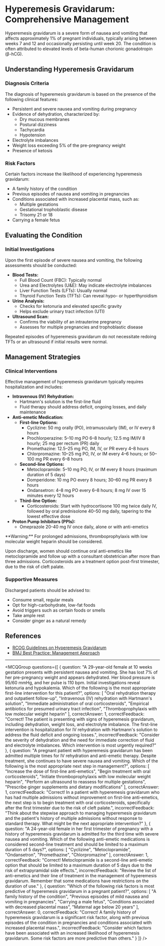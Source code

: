 
# Hyperemesis Gravidarum: Comprehensive Management

Hyperemesis gravidarum is a severe form of nausea and vomiting that affects approximately 1% of pregnant individuals, typically arising between weeks 7 and 12 and occasionally persisting until week 20. The condition is often attributed to elevated levels of beta-human chorionic gonadotropin (β-hCG).

## Understanding Hyperemesis Gravidarum

### Diagnosis Criteria

The diagnosis of hyperemesis gravidarum is based on the presence of the following clinical features:

- Persistent and severe nausea and vomiting during pregnancy
- Evidence of dehydration, characterized by:
  - Dry mucous membranes
  - Postural dizziness
  - Tachycardia
  - Hypotension
- Electrolyte imbalances
- Weight loss exceeding 5% of the pre-pregnancy weight
- Presence of ketosis

### Risk Factors

Certain factors increase the likelihood of experiencing hyperemesis gravidarum:

- A family history of the condition
- Previous episodes of nausea and vomiting in pregnancies
- Conditions associated with increased placental mass, such as:
  - Multiple gestations
  - Gestational trophoblastic disease
  - Trisomy 21 or 18
- Carrying a female fetus

## Evaluating the Condition

### Initial Investigations

Upon the first episode of severe nausea and vomiting, the following assessments should be conducted:

- **Blood Tests:**
  - Full Blood Count (FBC): Typically normal
  - Urea and Electrolytes (U&E): May indicate electrolyte imbalances
  - Liver Function Tests (LFTs): Usually normal
  - Thyroid Function Tests (TFTs): Can reveal hypo- or hyperthyroidism
- **Urine Analysis:**
  - Checks for ketonuria and elevated specific gravity
  - Helps exclude urinary tract infection (UTI)
- **Ultrasound Scan:**
  - Confirms the viability of an intrauterine pregnancy
  - Assesses for multiple pregnancies and trophoblastic disease

<Callout emoji="ℹ️">
Repeated episodes of hyperemesis gravidarum do not necessitate redoing TFTs or an ultrasound if initial results were normal.
</Callout>

## Management Strategies

### Clinical Interventions

Effective management of hyperemesis gravidarum typically requires hospitalization and includes:

- **Intravenous (IV) Rehydration:**
  - Hartmann's solution is the first-line fluid
  - Fluid therapy should address deficit, ongoing losses, and daily maintenance
- **Anti-emetic Medication:**
  - **First-line Options:**
    - Cyclizine: 50 mg orally (PO), intramuscularly (IM), or IV every 8 hours
    - Prochlorperazine: 5–10 mg PO 6–8 hourly; 12.5 mg IM/IV 8 hourly; 25 mg per rectum (PR) daily
    - Promethazine: 12.5–25 mg PO, IM, IV, or PR every 4–8 hours
    - Chlorpromazine: 10–25 mg PO, IV, or IM every 4–6 hours; or 50–100 mg PR every 6–8 hours
  - **Second-line Options:**
    - Metoclopramide: 5–10 mg PO, IV, or IM every 8 hours (maximum duration of 5 days)
    - Domperidone: 10 mg PO every 8 hours; 30–60 mg PR every 8 hours
    - Ondansetron: 4–8 mg PO every 6–8 hours; 8 mg IV over 15 minutes every 12 hours
  - **Third-line Option:**
    - Corticosteroids: Start with hydrocortisone 100 mg twice daily IV, followed by oral prednisolone 40–50 mg daily, tapering to the lowest effective dose
- **Proton Pump Inhibitors (PPIs):**
  - Omeprazole 20-40 mg IV once daily, alone or with anti-emetics

<Callout emoji="⚠️">
**Warning:** For prolonged admissions, thromboprophylaxis with low molecular weight heparin should be considered.
</Callout>

Upon discharge, women should continue oral anti-emetics like metoclopramide and follow up with a consultant obstetrician after more than three admissions. Corticosteroids are a treatment option post-first trimester, due to the risk of cleft palate.

### Supportive Measures

Discharged patients should be advised to:

- Consume small, regular meals
- Opt for high-carbohydrate, low-fat foods
- Avoid triggers such as certain foods or smells
- Take ample rest
- Consider ginger as a natural remedy

## References

- [RCOG Guidelines on Hyperemesis Gravidarum](https://www.rcog.org.uk/globalassets/documents/guidelines/green-top-guidelines/gtg69-hyperemesis.pdf)
- [BMJ Best Practice: Management Approach](https://bestpractice.bmj.com/topics/en-gb/999/management-approach)

---

<MCQGroup questions={[
  {
    question: "A 29-year-old female at 10 weeks gestation presents with persistent nausea and vomiting. She has lost 7% of her pre-pregnancy weight and appears dehydrated. Her blood pressure is 95/60 mmHg, and her pulse is 110 bpm. Initial investigations reveal ketonuria and hypokalemia. Which of the following is the most appropriate first-line intervention for this patient?",
    options: [
      "Oral rehydration therapy and outpatient follow-up",
      "Intravenous (IV) rehydration with Hartmann's solution",
      "Immediate administration of oral corticosteroids",
      "Empirical antibiotics for presumed urinary tract infection",
      "Thromboprophylaxis with low molecular weight heparin"
    ],
    correctAnswer: 1,
    correctFeedback: "Correct! The patient is presenting with signs of hyperemesis gravidarum, including dehydration, weight loss, and electrolyte imbalance. The first-line intervention is hospitalization for IV rehydration with Hartmann's solution to address the fluid deficit and ongoing losses.",
    incorrectFeedback: "Consider the severity of dehydration and the need for immediate correction of fluid and electrolyte imbalances. Which intervention is most urgently required?"
  },
  {
    question: "A pregnant patient with hyperemesis gravidarum has been admitted multiple times for IV rehydration and anti-emetic therapy. Despite treatment, she continues to have severe nausea and vomiting. Which of the following is the most appropriate next step in management?",
    options: [
      "Increase the dose of first-line anti-emetics",
      "Begin treatment with oral corticosteroids",
      "Initiate thromboprophylaxis with low molecular weight heparin",
      "Perform an ultrasound to reassess for multiple gestations",
      "Prescribe ginger supplements and dietary modifications"
    ],
    correctAnswer: 1,
    correctFeedback: "Correct! In a patient with hyperemesis gravidarum who has had multiple admissions without improvement on first-line anti-emetics, the next step is to begin treatment with oral corticosteroids, specifically after the first trimester due to the risk of cleft palate.",
    incorrectFeedback: "Think about the stepwise approach to managing hyperemesis gravidarum and the patient's history of multiple admissions without response to standard therapy. What might be the next appropriate intervention?"
  },
  {
    question: "A 24-year-old female in her first trimester of pregnancy with a history of hyperemesis gravidarum is admitted for the third time with severe nausea and vomiting. Which of the following anti-emetic medications is considered second-line treatment and should be limited to a maximum duration of 5 days?",
    options: [
      "Cyclizine",
      "Metoclopramide",
      "Ondansetron",
      "Promethazine",
      "Chlorpromazine"
    ],
    correctAnswer: 1,
    correctFeedback: "Correct! Metoclopramide is a second-line anti-emetic option that should be limited to a maximum duration of 5 days due to the risk of extrapyramidal side effects.",
    incorrectFeedback: "Review the list of anti-emetics and their line of treatment in the management of hyperemesis gravidarum. Remember that some medications have restrictions on the duration of use."
  },
  {
    question: "Which of the following risk factors is most predictive of hyperemesis gravidarum in a pregnant patient?",
    options: [
      "A family history of the condition",
      "Previous episodes of mild nausea and vomiting in pregnancies",
      "Carrying a male fetus",
      "Conditions associated with decreased placental mass",
      "Maternal age below 20 years"
    ],
    correctAnswer: 0,
    correctFeedback: "Correct! A family history of hyperemesis gravidarum is a significant risk factor, along with previous episodes of the condition in pregnancies and conditions associated with increased placental mass.",
    incorrectFeedback: "Consider which factors have been associated with an increased likelihood of hyperemesis gravidarum. Some risk factors are more predictive than others."
  }
]} />